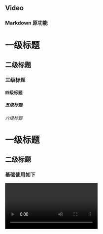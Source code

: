 <!-- packages/Mp4Player/index.stories.mdx -->


<Meta title="MDX/Mp4Player" component={Video} />

## Video

### Markdown 原功能

# 一级标题

## 二级标题

### 三级标题

#### 四级标题

##### 五级标题

###### 六级标题

# 一级标题

## 二级标题

### 基础使用如下

<Canvas>
  <Story name="Video">
    <Video
      controls={true}
      autoPlay={false}
      url="https://lf9-cdn-tos.bytecdntp.com/cdn/expire-1-M/byted-player-videos/1.0.0/xgplayer-demo-720p.mp4"
      style={{
        width: "100%"
      }}
    />
  </Story>
</Canvas>
